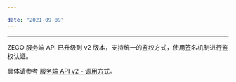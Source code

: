 ```yaml
---

date: "2021-09-09"
---
```


<Title>如何在服务端 API 中进行鉴权认证?</Title>



- - -


ZEGO 服务端 API 已升级到 v2 版本，支持统一的鉴权方式，使用签名机制进行鉴权认证。

具体请参考 [服务端 API v2 - 调用方式](https://doc-zh.zego.im/article/8985)。
